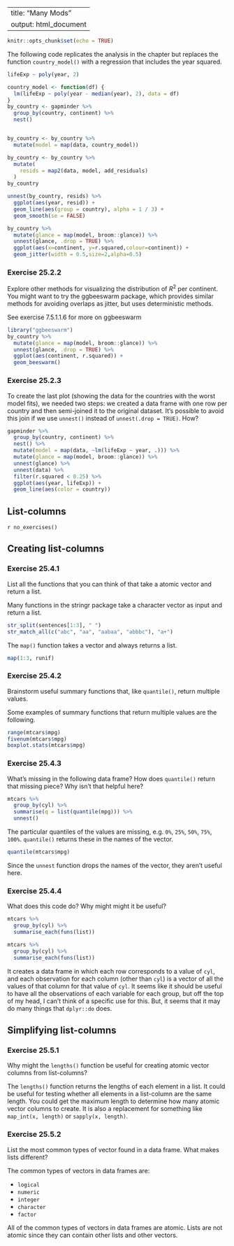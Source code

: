 
---
title: "Many Mods"
output: html_document
---

```r
knitr::opts_chunk$set(echo = TRUE)

```


The following code replicates the analysis in the chapter but replaces the function `country_model()` with a regression that includes the year squared.
```r
lifeExp ~ poly(year, 2)
```

```r
country_model <- function(df) {
  lm(lifeExp ~ poly(year - median(year), 2), data = df)
}
by_country <- gapminder %>%
  group_by(country, continent) %>%
  nest()


by_country <- by_country %>%
  mutate(model = map(data, country_model))
```

```r
by_country <- by_country %>%
  mutate(
    resids = map2(data, model, add_residuals)
  )
by_country
```

```r
unnest(by_country, resids) %>%
  ggplot(aes(year, resid)) +
  geom_line(aes(group = country), alpha = 1 / 3) +
  geom_smooth(se = FALSE)
```

```r
by_country %>%
  mutate(glance = map(model, broom::glance)) %>%
  unnest(glance, .drop = TRUE) %>%
  ggplot(aes(x=continent, y=r.squared,colour=continent)) +
  geom_jitter(width = 0.5,size=2,alpha=0.5)
```

</div>

### Exercise 25.2.2 {.unnumbered .exercise data-number="25.2.2"}

<div class="question">
Explore other methods for visualizing the distribution of $R^2$ per continent. 
You might want to try the ggbeeswarm package, which provides similar methods for avoiding overlaps as jitter, but uses deterministic methods.

</div>

<div class="answer">

See exercise 7.5.1.1.6 for more on ggbeeswarm

```r
library("ggbeeswarm")
by_country %>%
  mutate(glance = map(model, broom::glance)) %>%
  unnest(glance, .drop = TRUE) %>%
  ggplot(aes(continent, r.squared)) +
  geom_beeswarm()
```

</div>

### Exercise 25.2.3 {.unnumbered .exercise data-number="25.2.3"}

<div class="question">

To create the last plot (showing the data for the countries with the worst model fits),
we needed two steps:
we created a data frame with one row per country 
and then semi-joined it to the original dataset. 
It's possible to avoid this join if we use `unnest()` instead of `unnest(.drop = TRUE)`.
How?

</div>

<div class="answer">

```r
gapminder %>%
  group_by(country, continent) %>%
  nest() %>%
  mutate(model = map(data, ~lm(lifeExp ~ year, .))) %>%
  mutate(glance = map(model, broom::glance)) %>%
  unnest(glance) %>%
  unnest(data) %>%
  filter(r.squared < 0.25) %>%
  ggplot(aes(year, lifeExp)) +
  geom_line(aes(color = country))
```

</div>

## List-columns {#list-columns-1 .r4ds-section}

`r no_exercises()`

## Creating list-columns {#creating-list-columns .r4ds-section}

### Exercise 25.4.1 {.unnumbered .exercise data-number="25.4.1"}

<div class="question">

List all the functions that you can think of that take a atomic vector and return a list.

</div>

<div class="answer">

Many functions in the stringr package take a character vector as input and return a list.
```r
str_split(sentences[1:3], " ")
str_match_all(c("abc", "aa", "aabaa", "abbbc"), "a+")
```
The `map()` function takes a vector and always returns a list.
```r
map(1:3, runif)
```

</div>

### Exercise 25.4.2 {.unnumbered .exercise data-number="25.4.2"}

<div class="question">

Brainstorm useful summary functions that, like `quantile()`, return multiple values.

</div>

<div class="answer">

Some examples of summary functions that return multiple values are the following.
```r
range(mtcars$mpg)
fivenum(mtcars$mpg)
boxplot.stats(mtcars$mpg)
```

</div>

### Exercise 25.4.3 {.unnumbered .exercise data-number="25.4.3"}

<div class="question">

What's missing in the following data frame? 
How does `quantile()` return that missing piece? 
Why isn't that helpful here?

```r
mtcars %>%
  group_by(cyl) %>%
  summarise(q = list(quantile(mpg))) %>%
  unnest()
```

</div>

<div class="answer">

The particular quantiles of the values are missing, e.g. `0%`, `25%`, `50%`, `75%`, `100%`. `quantile()` returns these in the names of the vector.
```r
quantile(mtcars$mpg)
```

Since the `unnest` function drops the names of the vector, they aren't useful here.

</div>

### Exercise 25.4.4 {.unnumbered .exercise data-number="25.4.4"}

<div class="question">

What does this code do?
Why might might it be useful?

```r
mtcars %>%
  group_by(cyl) %>%
  summarise_each(funs(list))
```

</div>

<div class="answer">

```r
mtcars %>%
  group_by(cyl) %>%
  summarise_each(funs(list))
```

It creates a data frame in which each row corresponds to a value of `cyl`,
and each observation for each column (other than `cyl`) is a vector of all the values of that column for that value of `cyl`.
It seems like it should be useful to have all the observations of each variable for each group, but off the top of my head, I can't think of a specific use for this.
But, it seems that it may do many things that `dplyr::do` does.

</div>

## Simplifying list-columns {#simplifying-list-columns .r4ds-section}

### Exercise 25.5.1 {.unnumbered .exercise data-number="25.5.1"}

<div class="question">

Why might the `lengths()` function be useful for creating atomic vector columns from list-columns?

</div>

<div class="answer">

The `lengths()` function returns the lengths of each element in a list.
It could be useful for testing whether all elements in a list-column are the same length.
You could get the maximum length to determine how many atomic vector columns to create.
It is also a replacement for something like `map_int(x, length)` or `sapply(x, length)`.

</div>

### Exercise 25.5.2 {.unnumbered .exercise data-number="25.5.2"}

<div class="question">

List the most common types of vector found in a data frame.
What makes lists different?

</div>

<div class="answer">

The common types of vectors in data frames are:

-   `logical`
-   `numeric`
-   `integer`
-   `character`
-   `factor`

All of the common types of vectors in data frames are atomic. 
Lists are not atomic since they can contain other lists and other vectors.
